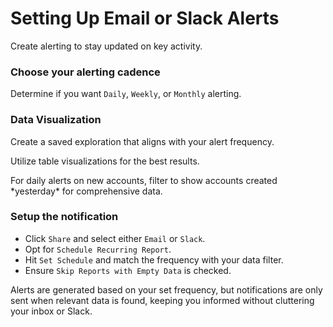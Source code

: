 
# Setting Up Email or Slack Alerts

Create alerting to stay updated on key activity.

<Steps>

### Choose your alerting cadence

Determine if you want `Daily`, `Weekly`, or `Monthly` alerting.

### Data Visualization

Create a saved exploration that aligns with your alert frequency.

Utilize table visualizations for the best results.

<Callout type="info">
    For daily alerts on new accounts, filter to show accounts created *yesterday* for comprehensive data.
</Callout>

### Setup the notification

- Click `Share` and select either `Email` or `Slack`.
- Opt for `Schedule Recurring Report`.
- Hit `Set Schedule` and match the frequency with your data filter.
- Ensure `Skip Reports with Empty Data` is checked.

<Callout type="info">
    Alerts are generated based on your set frequency, but notifications are only sent when relevant data is found, keeping you informed without cluttering your inbox or Slack.
</Callout>

</Steps>